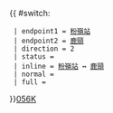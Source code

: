 {{ #switch: {{{format|}}}
  | endpoint1 = [[粉嶺站]]
  | endpoint2 = [[鹿頸]]
  | direction = 2
  | status = 
  | inline = [[粉嶺站]] ↔ [[鹿頸]]
  | normal =
  | full =
}}<noinclude>[[category:新界專線小巴路線模板|056K]]</noinclude>